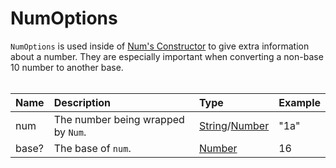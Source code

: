 # NumOptions
`NumOptions` is used inside of [Num's Constructor](/docs/num#constructor) to give extra information about a number. They are especially important when converting a non-base 10 number to another base.
###### 
| Name | Description | Type | Example |
| :--- | :--- | :--- | :--- |
| num | The number being wrapped by `Num`. | [String](https://developer.mozilla.org/en-US/docs/Web/JavaScript/Reference/Global_Objects/String)/[Number](https://developer.mozilla.org/en-US/docs/Web/JavaScript/Reference/Global_Objects/Number) | "1a" |
| base? | The base of `num`. | [Number](https://developer.mozilla.org/en-US/docs/Web/JavaScript/Reference/Global_Objects/Number) | 16 |